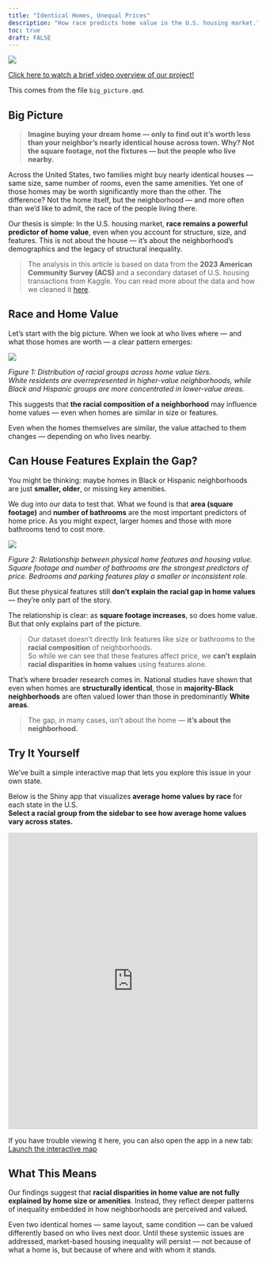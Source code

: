 ```yaml
---
title: "Identical Homes, Unequal Prices"
description: "How race predicts home value in the U.S. housing market."
toc: true
draft: FALSE
---
```


![](images/identical_houses.jpg)


[Click here to watch a brief video overview of our project!](https://drive.google.com/file/d/19npwppAaDM-yuzH48KNmD4TmwQZccgup/view?usp=share_link)

This comes from the file `big_picture.qmd`.

## Big Picture

> **Imagine buying your dream home — only to find out it’s worth less than your neighbor’s nearly identical house across town. Why? Not the square footage, not the fixtures — but the people who live nearby.**

Across the United States, two families might buy nearly identical houses — same size, same number of rooms, even the same amenities. Yet one of those homes may be worth significantly more than the other. The difference? Not the home itself, but the neighborhood — and more often than we’d like to admit, the race of the people living there.

Our thesis is simple: In the U.S. housing market, **race remains a powerful predictor of home value**, even when you account for structure, size, and features. This is not about the house — it’s about the neighborhood’s demographics and the legacy of structural inequality.

> The analysis in this article is based on data from the **2023 American Community Survey (ACS)** and a secondary dataset of U.S. housing transactions from Kaggle. You can read more about the data and how we cleaned it [here](data.html).

## Race and Home Value

Let’s start with the big picture. When we look at who lives where — and what those homes are worth — a clear pattern emerges:

![](images/house_value_race.png)

*Figure 1: Distribution of racial groups across home value tiers.  
White residents are overrepresented in higher-value neighborhoods, while Black and Hispanic groups are more concentrated in lower-value areas.*

This suggests that **the racial composition of a neighborhood** may influence home values — even when homes are similar in size or features.


Even when the homes themselves are similar, the value attached to them changes — depending on who lives nearby.

## Can House Features Explain the Gap?

You might be thinking: maybe homes in Black or Hispanic neighborhoods are just **smaller, older**, or missing key amenities.

We dug into our data to test that. What we found is that **area (square footage)** and **number of bathrooms** are the most important predictors of home price. As you might expect, larger homes and those with more bathrooms tend to cost more.

![](images/price_area.png)

*Figure 2: Relationship between physical home features and housing value.  
Square footage and number of bathrooms are the strongest predictors of price. Bedrooms and parking features play a smaller or inconsistent role.*

But these physical features still **don’t explain the racial gap in home values** — they’re only part of the story.


The relationship is clear: as **square footage increases**, so does home value. But that only explains part of the picture.

> Our dataset doesn't directly link features like size or bathrooms to the **racial composition** of neighborhoods.  
> So while we can see that these features affect price, we **can’t explain racial disparities in home values** using features alone.

That’s where broader research comes in. National studies have shown that even when homes are **structurally identical**, those in **majority-Black neighborhoods** are often valued lower than those in predominantly **White areas**.

> The gap, in many cases, isn’t about the home — **it’s about the neighborhood.**

## Try It Yourself

We’ve built a simple interactive map that lets you explore this issue in your own state.

Below is the Shiny app that visualizes **average home values by race** for each state in the U.S.  
**Select a racial group from the sidebar to see how average home values vary across states.**

<iframe src="https://yikii.shinyapps.io/dataset/" width="100%" height="600px" frameborder="0"></iframe>

If you have trouble viewing it here, you can also open the app in a new tab:  
[Launch the interactive map](https://yikii.shinyapps.io/dataset/)

## What This Means

Our findings suggest that **racial disparities in home value are not fully explained by home size or amenities**. Instead, they reflect deeper patterns of inequality embedded in how neighborhoods are perceived and valued.

Even two identical homes — same layout, same condition — can be valued differently based on who lives next door. Until these systemic issues are addressed, market-based housing inequality will persist — not because of what a home is, but because of where and with whom it stands.

